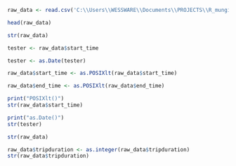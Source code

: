 

```r
raw_data <- read.csv('C:\\Users\\WESSWARE\\Documents\\PROJECTS\\R_munging_101\\data\\Divvy_Trips_2019_Q1.csv')
```
```r
head(raw_data)
```
```r
str(raw_data)
```
```r
tester <- raw_data$start_time
```
```r
tester <- as.Date(tester)
```
```r
raw_data$start_time <- as.POSIXlt(raw_data$start_time)
```

```r
raw_data$end_time <- as.POSIXlt(raw_data$end_time)
```

```r
print("POSIXlt()")
str(raw_data$start_time)
```

```r
print("as.Date()")
str(tester)
```
```r
str(raw_data)
```


```r
raw_data$tripduration <- as.integer(raw_data$tripduration)
str(raw_data$tripduration)
```





























